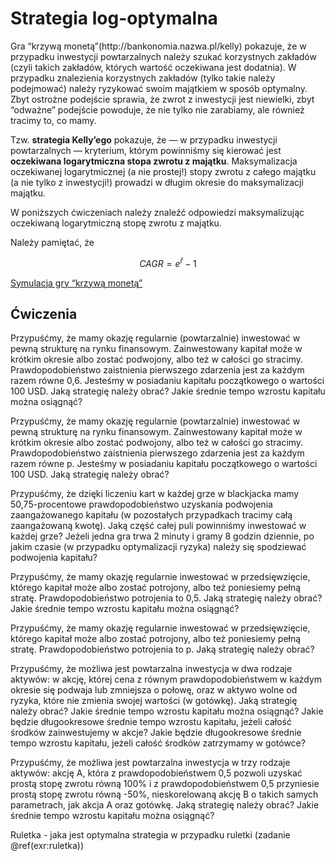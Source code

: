 # Strategia log-optymalna

Gra "krzywą monetą"(http://bankonomia.nazwa.pl/kelly) pokazuje, że w przypadku inwestycji powtarzalnych należy szukać korzystnych zakładów (czyli takich zakładów, których wartość oczekiwana jest dodatnia). W przypadku znalezienia korzystnych zakładów (tylko takie należy podejmować) należy ryzykować swoim majątkiem w sposób optymalny. Zbyt ostrożne podejście sprawia, że zwrot z inwestycji jest niewielki, zbyt "odważne" podejście powoduje, że nie tylko nie zarabiamy, ale również tracimy to, co mamy. 

Tzw. __strategia Kelly'ego__ pokazuje, że — w przypadku inwestycji powtarzalnych — kryterium, którym powinniśmy się kierować jest __oczekiwana logarytmiczna stopa zwrotu z majątku__. Maksymalizacja oczekiwanej logarytmicznej (a nie prostej!) stopy zwrotu z całego majątku (a nie tylko z inwestycji!) prowadzi w długim okresie do maksymalizacji majątku.

W poniższych ćwiczeniach należy znaleźć odpowiedzi maksymalizując oczekiwaną logarytmiczną stopę zwrotu z majątku. 

Należy pamiętać, że 

$$CAGR = e^{\bar{r}}-1$$

[Symulacja gry "krzywą monetą"](https://explore.paulbutler.org/bet/)

<!--

fn<-function(w){0.6*log(1+w)+0.4*log(1-w)}

wyniki<-optim(0.5,fn ,control=list(fnscale=-1))

wyniki$par
wyniki$value

-->

## Ćwiczenia

:::{.exercise #kelly1}
Przypuśćmy, że mamy okazję regularnie (powtarzalnie) inwestować w pewną strukturę na rynku finansowym. Zainwestowany kapitał może w krótkim okresie albo zostać podwojony, albo też w całości go stracimy. Prawdopodobieństwo zaistnienia pierwszego zdarzenia jest za każdym razem równe 0,6. Jesteśmy w posiadaniu kapitału początkowego o wartości 100 USD. Jaką strategię należy obrać? Jakie średnie tempo wzrostu kapitału można osiągnąć? 
:::

:::{.exercise #kelly2}
Przypuśćmy, że mamy okazję regularnie (powtarzalnie) inwestować w pewną strukturę na rynku finansowym. Zainwestowany kapitał może w krótkim okresie albo zostać podwojony, albo też w całości go stracimy. Prawdopodobieństwo zaistnienia pierwszego zdarzenia jest za każdym razem równe p. Jesteśmy w posiadaniu kapitału początkowego o wartości 100 USD. Jaką strategię należy obrać?
:::

:::{.exercise #kelly3}
Przypuśćmy, że dzięki liczeniu kart w każdej grze w blackjacka mamy 50,75-procentowe prawdopodobieństwo uzyskania podwojenia zaangażowanego kapitału (w pozostałych przypadkach tracimy całą zaangażowaną kwotę). Jaką część całej puli powinniśmy inwestować w każdej grze? Jeżeli jedna gra trwa 2 minuty i gramy 8 godzin dziennie, po jakim czasie (w przypadku optymalizacji ryzyka) należy się spodziewać podwojenia kapitału? 
:::

:::{.exercise #kelly4}
Przypuśćmy, że mamy okazję regularnie inwestować w przedsięwzięcie, którego kapitał może albo zostać potrojony, albo też poniesiemy pełną stratę. Prawdopodobieństwo potrojenia to 0,5. Jaką strategię należy obrać? Jakie średnie tempo wzrostu kapitału można osiągnąć? 
:::

:::{.exercise #kelly5}
Przypuśćmy, że mamy okazję regularnie inwestować w przedsięwzięcie, którego kapitał może albo zostać potrojony, albo też poniesiemy pełną stratę. Prawdopodobieństwo potrojenia to p. Jaką strategię należy obrać?
:::

:::{.exercise #kelly6}
Przypuśćmy, że możliwa jest powtarzalna inwestycja w dwa rodzaje aktywów: w akcję, której cena z równym prawdopodobieństwem w każdym okresie się podwaja lub zmniejsza o połowę, oraz w aktywo wolne od ryzyka, które nie zmienia swojej wartości (w gotówkę). Jaką strategię należy obrać? Jakie średnie tempo wzrostu kapitału można osiągnąć? Jakie będzie długookresowe średnie tempo wzrostu kapitału, jeżeli całość środków zainwestujemy w akcje? Jakie będzie długookresowe średnie tempo wzrostu kapitału, jeżeli całość środków zatrzymamy w gotówce? 
:::

:::{.exercise #kelly7}
Przypuśćmy, że możliwa jest powtarzalna inwestycja w trzy rodzaje aktywów: akcję A, która z prawdopodobieństwem 0,5 pozwoli uzyskać prostą stopę zwrotu równą 100% i z prawdopodobieństwem 0,5 przyniesie prostą stopę zwrotu równą -50%,   nieskorelowaną akcję B o takich samych parametrach, jak akcja A oraz gotówkę. Jaką strategię należy obrać? Jakie średnie tempo wzrostu kapitału można osiągnąć?
:::

:::{.exercise #kelly8}
Ruletka - jaka jest optymalna strategia w przypadku ruletki (zadanie \@ref(exr:ruletka))
:::